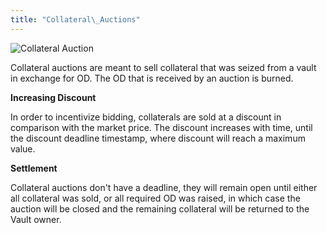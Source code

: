 ```yaml
---
title: "Collateral\_Auctions"
---
```


<img src="./img/Collateral Auction.png" alt="Collateral Auction" />

Collateral auctions are meant to sell collateral that was seized from a vault in exchange for OD. The OD that is received by an auction is burned.

**Increasing Discount**

In order to incentivize bidding, collaterals are sold at a discount in comparison with the market price. The discount increases with time, until the discount deadline timestamp, where discount will reach a maximum value.

**Settlement**

Collateral auctions don't have a deadline, they will remain open until either all collateral was sold, or all required OD was raised, in which case the auction will be closed and the remaining collateral will be returned to the Vault owner.
